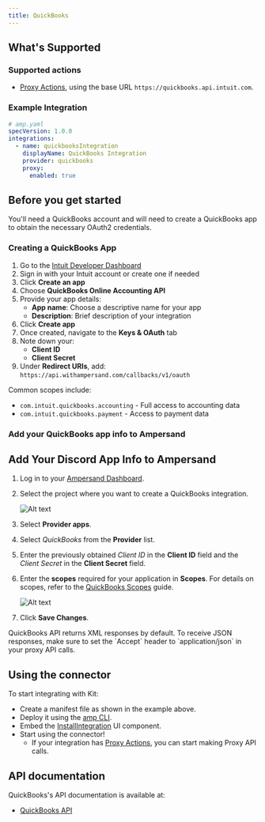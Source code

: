 ```yaml
---
title: QuickBooks
---
```


## What's Supported

### Supported actions

- [Proxy Actions](/proxy-actions), using the base URL `https://quickbooks.api.intuit.com`.

### Example Integration

```yaml
# amp.yaml
specVersion: 1.0.0
integrations:
  - name: quickbooksIntegration
    displayName: QuickBooks Integration
    provider: quickbooks
    proxy:
      enabled: true
```

## Before you get started

You'll need a QuickBooks account and will need to create a QuickBooks app to obtain the necessary OAuth2 credentials.

### Creating a QuickBooks App

1. Go to the [Intuit Developer Dashboard](https://developer.intuit.com/)
2. Sign in with your Intuit account or create one if needed
3. Click **Create an app**
4. Choose **QuickBooks Online Accounting API**
5. Provide your app details:
   - **App name**: Choose a descriptive name for your app
   - **Description**: Brief description of your integration
6. Click **Create app**
7. Once created, navigate to the **Keys & OAuth** tab
8. Note down your:
   - **Client ID** 
   - **Client Secret**
9. Under **Redirect URIs**, add: `https://api.withampersand.com/callbacks/v1/oauth`

Common scopes include:
- `com.intuit.quickbooks.accounting` - Full access to accounting data
- `com.intuit.quickbooks.payment` - Access to payment data



### Add your QuickBooks app info to Ampersand

## Add Your Discord App Info to Ampersand

1. Log in to your [Ampersand Dashboard](https://dashboard.withampersand.com).

2. Select the project where you want to create a QuickBooks integration.

   ![Alt text](/images/provider-guides/dd47b7a-Ampersand.png)

3. Select **Provider apps**.

4. Select _QuickBooks_ from the **Provider** list.

5. Enter the previously obtained _Client ID_ in the **Client ID** field and the _Client Secret_ in the **Client Secret** field.

6. Enter the **scopes** required for your application in **Scopes**. For details on scopes, refer to the [QuickBooks Scopes](https://developer.intuit.com/app/developer/qbo/docs/learn/scopes) guide.

   ![Alt text](/images/provider-guides/quickbooks_ampersand.gif)

7. Click **Save Changes**.


<Note>
QuickBooks API returns XML responses by default. To receive JSON responses, make sure to set the `Accept` header to `application/json` in your proxy API calls.
</Note>


## Using the connector

To start integrating with Kit:
- Create a manifest file as shown in the example above.
- Deploy it using the [amp CLI](/cli/overview).
- Embed the [InstallIntegration](/embeddable-ui-components#install-integration) UI component.
- Start using the connector!
   - If your integration has [Proxy Actions](/proxy-actions), you can start making Proxy API calls.


## API documentation

QuickBooks's API documentation is available at:
- [QuickBooks API](https://developer.intuit.com/app/developer/qbo/docs/api/accounting/all-entities/account#the-account-object)